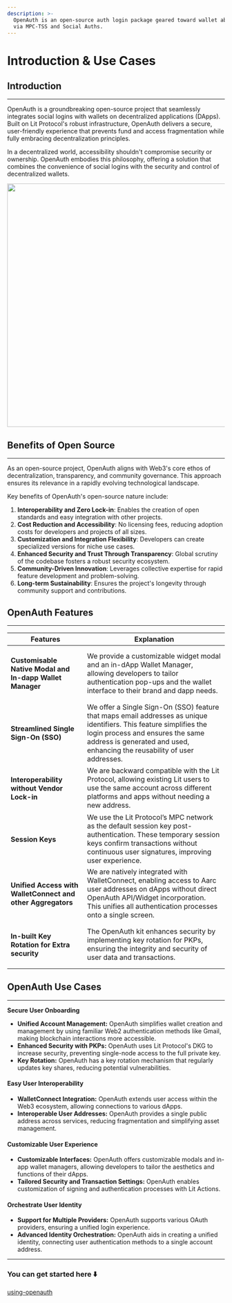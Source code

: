 ```yaml
---
description: >-
  OpenAuth is an open-source auth login package geared toward wallet abstraction
  via MPC-TSS and Social Auths.
---
```


# Introduction & Use Cases

## Introduction

***

OpenAuth is a groundbreaking open-source project that seamlessly integrates social logins with wallets on decentralized applications (DApps). Built on Lit Protocol's robust infrastructure, OpenAuth delivers a secure, user-friendly experience that prevents fund and access fragmentation while fully embracing decentralization principles.

In a decentralized world, accessibility shouldn't compromise security or ownership. OpenAuth embodies this philosophy, offering a solution that combines the convenience of social logins with the security and control of decentralized wallets.

<img src="../.gitbook/assets/auth-D2rmFrzR.png" alt="" width="563" />

## Benefits of Open Source

***

As an open-source project, OpenAuth aligns with Web3's core ethos of decentralization, transparency, and community governance. This approach ensures its relevance in a rapidly evolving technological landscape.

Key benefits of OpenAuth's open-source nature include:

1. **Interoperability and Zero Lock-in**: Enables the creation of open standards and easy integration with other projects.
2. **Cost Reduction and Accessibility**: No licensing fees, reducing adoption costs for developers and projects of all sizes.
3. **Customization and Integration Flexibility**: Developers can create specialized versions for niche use cases.
4. **Enhanced Security and Trust Through Transparency**: Global scrutiny of the codebase fosters a robust security ecosystem.
5. **Community-Driven Innovation**: Leverages collective expertise for rapid feature development and problem-solving.
6. **Long-term Sustainability**: Ensures the project's longevity through community support and contributions.

## OpenAuth Features

***

| Features                                                                          | Explanation                                                                                                                                                                                                                         |
| --------------------------------------------------------------------------------- | ----------------------------------------------------------------------------------------------------------------------------------------------------------------------------------------------------------------------------------- |
| <h4><strong>Customisable Native Modal and In-dapp Wallet Manager</strong></h4>    | We provide a customizable widget modal and an in-dApp Wallet Manager, allowing developers to tailor authentication pop-ups and the wallet interface to their brand and dapp needs.                                                  |
| <h4><strong>Streamlined Single Sign-On (SSO)</strong></h4>                        | We offer a Single Sign-On (SSO) feature that maps email addresses as unique identifiers. This feature simplifies the login process and ensures the same address is generated and used, enhancing the reusability of user addresses. |
| <h4><strong>Interoperability without Vendor Lock-in</strong></h4>                 | We are backward compatible with the Lit Protocol, allowing existing Lit users to use the same account across different platforms and apps without needing a new address.                                                            |
| <h4><strong>Session Keys</strong></h4>                                            | We use the Lit Protocol’s MPC network as the default session key post-authentication. These temporary session keys confirm transactions without continuous user signatures, improving user experience.                              |
| <h4><strong>Unified Access with WalletConnect and other Aggregators</strong></h4> | We are natively integrated with WalletConnect, enabling access to Aarc user addresses on dApps without direct OpenAuth API/Widget incorporation. This unifies all authentication processes onto a single screen.                    |
| <h4><strong>In-built Key Rotation for Extra security</strong></h4>                | The OpenAuth kit enhances security by implementing key rotation for PKPs, ensuring the integrity and security of user data and transactions.                                                                                        |

## OpenAuth Use Cases

***

**Secure User Onboarding**

* **Unified Account Management:** OpenAuth simplifies wallet creation and management by using familiar Web2 authentication methods like Gmail, making blockchain interactions more accessible.
* **Enhanced Security with PKPs:** OpenAuth uses Lit Protocol's DKG to increase security, preventing single-node access to the full private key.
* **Key Rotation:** OpenAuth has a key rotation mechanism that regularly updates key shares, reducing potential vulnerabilities.

#### **Easy User Interoperability**

* **WalletConnect Integration:** OpenAuth extends user access within the Web3 ecosystem, allowing connections to various dApps.
* **Interoperable User Addresses:** OpenAuth provides a single public address across services, reducing fragmentation and simplifying asset management.

#### **Customizable User Experience**

* **Customizable Interfaces:** OpenAuth offers customizable modals and in-app wallet managers, allowing developers to tailor the aesthetics and functions of their dApps.
* **Tailored Security and Transaction Settings:** OpenAuth enables customization of signing and authentication processes with Lit Actions.

#### **Orchestrate User Identity**

* **Support for Multiple Providers:** OpenAuth supports various OAuth providers, ensuring a unified login experience.
* **Advanced Identity Orchestration:** OpenAuth aids in creating a unified identity, connecting user authentication methods to a single account address.

***

### **You can get started here** ⬇️

[using-openauth](using-openauth)
